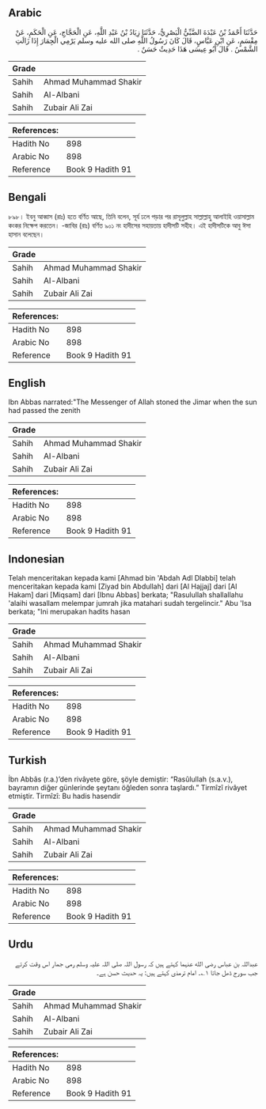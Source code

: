 ## Arabic


<div dir="rtl" lang="ar" style={{fontSize:'larger',backgroundColor:'#f8f9fa',padding:20}}>
حَدَّثَنَا أَحْمَدُ بْنُ عَبْدَةَ الضَّبِّيُّ الْبَصْرِيُّ، حَدَّثَنَا زِيَادُ بْنُ عَبْدِ اللَّهِ، عَنِ الْحَجَّاجِ، عَنِ الْحَكَمِ، عَنْ مِقْسَمٍ، عَنِ ابْنِ عَبَّاسٍ، قَالَ كَانَ رَسُولُ اللَّهِ صلى الله عليه وسلم يَرْمِي الْجِمَارَ إِذَا زَالَتِ الشَّمْسُ ‏.‏ قَالَ أَبُو عِيسَى هَذَا حَدِيثٌ حَسَنٌ ‏.‏
</div>
<div style={{backgroundColor:'#f8f9fa',padding:20, marginBottom: 10}}><table> <thead> <tr> <th>Grade</th> <th></th> </tr> </thead> <tbody> <tr><td>Sahih</td><td>Ahmad Muhammad Shakir</td></tr><tr><td>Sahih</td><td>Al-Albani</td></tr><tr><td>Sahih</td><td>Zubair Ali Zai</td></tr></tbody></table><table> <thead> <tr> <th>References:</th> <th></th> </tr> </thead> <tbody><tr><td>Hadith No</td><td>898</td></tr><tr><td>Arabic No</td><td>898</td></tr><tr><td>Reference</td><td>Book 9 Hadith 91</td></tr></tbody></table></div>

## Bengali


<div dir="ltr" lang="bn" style={{fontSize:'larger',backgroundColor:'#f8f9fa',padding:20}}>
৮৯৮। ইবনু আব্বাস (রাঃ) হতে বর্ণিত আছে, তিনি বলেন, সূর্য ঢলে পড়ার পর রাসূলুল্লাহ সাল্লাল্লাহু আলাইহি ওয়াসাল্লাম কংকর নিক্ষেপ করতেন। -জাবির (রাঃ) বর্ণিত ৯০১ নং হাদীসের সহায়তায় হাদীসটি সহীহ। এই হাদীসটিকে আবু ঈসা হাসান বলেছেন।
</div>
<div style={{backgroundColor:'#f8f9fa',padding:20, marginBottom: 10}}><table> <thead> <tr> <th>Grade</th> <th></th> </tr> </thead> <tbody> <tr><td>Sahih</td><td>Ahmad Muhammad Shakir</td></tr><tr><td>Sahih</td><td>Al-Albani</td></tr><tr><td>Sahih</td><td>Zubair Ali Zai</td></tr></tbody></table><table> <thead> <tr> <th>References:</th> <th></th> </tr> </thead> <tbody><tr><td>Hadith No</td><td>898</td></tr><tr><td>Arabic No</td><td>898</td></tr><tr><td>Reference</td><td>Book 9 Hadith 91</td></tr></tbody></table></div>

## English


<div dir="ltr" lang="en" style={{fontSize:'larger',backgroundColor:'#f8f9fa',padding:20}}>
Ibn Abbas narrated:"The Messenger of Allah stoned the Jimar when the sun had passed the zenith
</div>
<div style={{backgroundColor:'#f8f9fa',padding:20, marginBottom: 10}}><table> <thead> <tr> <th>Grade</th> <th></th> </tr> </thead> <tbody> <tr><td>Sahih</td><td>Ahmad Muhammad Shakir</td></tr><tr><td>Sahih</td><td>Al-Albani</td></tr><tr><td>Sahih</td><td>Zubair Ali Zai</td></tr></tbody></table><table> <thead> <tr> <th>References:</th> <th></th> </tr> </thead> <tbody><tr><td>Hadith No</td><td>898</td></tr><tr><td>Arabic No</td><td>898</td></tr><tr><td>Reference</td><td>Book 9 Hadith 91</td></tr></tbody></table></div>

## Indonesian


<div dir="ltr" lang="id" style={{fontSize:'larger',backgroundColor:'#f8f9fa',padding:20}}>
Telah menceritakan kepada kami [Ahmad bin 'Abdah Adl Dlabbi] telah menceritakan kepada kami [Ziyad bin Abdullah] dari [Al Hajjaj] dari [Al Hakam] dari [Miqsam] dari [Ibnu Abbas] berkata; "Rasulullah shallallahu 'alaihi wasallam melempar jumrah jika matahari sudah tergelincir." Abu 'Isa berkata; "Ini merupakan hadits hasan
</div>
<div style={{backgroundColor:'#f8f9fa',padding:20, marginBottom: 10}}><table> <thead> <tr> <th>Grade</th> <th></th> </tr> </thead> <tbody> <tr><td>Sahih</td><td>Ahmad Muhammad Shakir</td></tr><tr><td>Sahih</td><td>Al-Albani</td></tr><tr><td>Sahih</td><td>Zubair Ali Zai</td></tr></tbody></table><table> <thead> <tr> <th>References:</th> <th></th> </tr> </thead> <tbody><tr><td>Hadith No</td><td>898</td></tr><tr><td>Arabic No</td><td>898</td></tr><tr><td>Reference</td><td>Book 9 Hadith 91</td></tr></tbody></table></div>

## Turkish


<div dir="ltr" lang="tr" style={{fontSize:'larger',backgroundColor:'#f8f9fa',padding:20}}>
İbn Abbâs (r.a.)’den rivâyete göre, şöyle demiştir: “Rasûlullah (s.a.v.), bayramın diğer günlerinde şeytanı öğleden sonra taşlardı.” Tirmîzî rivâyet etmiştir. Tirmîzî: Bu hadis hasendir
</div>
<div style={{backgroundColor:'#f8f9fa',padding:20, marginBottom: 10}}><table> <thead> <tr> <th>Grade</th> <th></th> </tr> </thead> <tbody> <tr><td>Sahih</td><td>Ahmad Muhammad Shakir</td></tr><tr><td>Sahih</td><td>Al-Albani</td></tr><tr><td>Sahih</td><td>Zubair Ali Zai</td></tr></tbody></table><table> <thead> <tr> <th>References:</th> <th></th> </tr> </thead> <tbody><tr><td>Hadith No</td><td>898</td></tr><tr><td>Arabic No</td><td>898</td></tr><tr><td>Reference</td><td>Book 9 Hadith 91</td></tr></tbody></table></div>

## Urdu


<div dir="rtl" lang="ur" style={{fontSize:'larger',backgroundColor:'#f8f9fa',padding:20}}>
عبداللہ بن عباس رضی الله عنہما کہتے ہیں کہ رسول اللہ صلی اللہ علیہ وسلم رمی جمار اس وقت کرتے جب سورج ڈھل جاتا ۱؎۔ امام ترمذی کہتے ہیں: یہ حدیث حسن ہے۔
</div>
<div style={{backgroundColor:'#f8f9fa',padding:20, marginBottom: 10}}><table> <thead> <tr> <th>Grade</th> <th></th> </tr> </thead> <tbody> <tr><td>Sahih</td><td>Ahmad Muhammad Shakir</td></tr><tr><td>Sahih</td><td>Al-Albani</td></tr><tr><td>Sahih</td><td>Zubair Ali Zai</td></tr></tbody></table><table> <thead> <tr> <th>References:</th> <th></th> </tr> </thead> <tbody><tr><td>Hadith No</td><td>898</td></tr><tr><td>Arabic No</td><td>898</td></tr><tr><td>Reference</td><td>Book 9 Hadith 91</td></tr></tbody></table></div>
